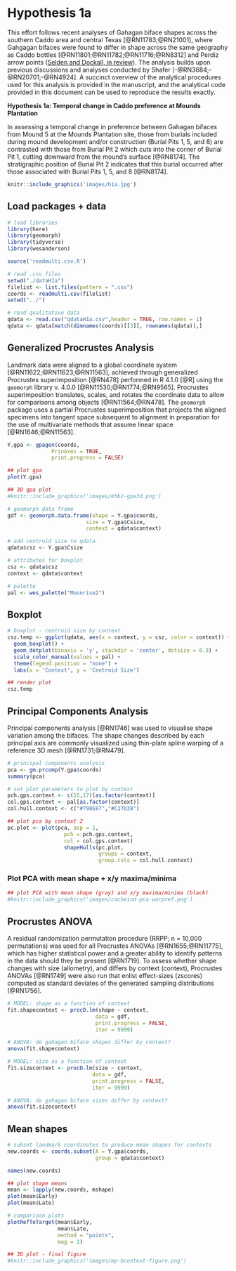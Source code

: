 # Hypothesis 1a

This effort follows recent analyses of Gahagan biface shapes across the southern Caddo area and central Texas [@RN11783;@RN21001], where Gahgagan bifaces were found to differ in shape across the same geography as Caddo bottles [@RN11801;@RN11782;@RN11716;@RN8312] and Perdiz arrow points ([Selden and Dockall, in review](https://github.com/seldenlab/perdiz3/blob/main/ms/perdiz3/perdiz3.pdf)). The analysis builds upon previous discussions and analyses conducted by Shafer [-@RN3684;-@RN20701;-@RN4924]. A succinct overview of the analytical procedures used for this analysis is provided in the manuscript, and the analytical code provided in this document can be used to reproduce the results exactly.

**Hypothesis 1a: Temporal change in Caddo preference at Mounds Plantation**

In assessing a temporal change in preference between Gahagan bifaces from Mound 5 at the Mounds Plantation site, those from burials included during mound development and/or construction (Burial Pits 1, 5, and 8) are contrasted with those from Burial Pit 2 which cuts into the corner of Burial Pit 1, cutting downward from the mound's surface [@RN8174]. The stratigraphic position of Burial Pit 2 indicates that this burial occurred after those associated with Burial Pits 1, 5, and 8 [@RN8174].

```r
knitr::include_graphics('images/h1a.jpg')
```

## Load packages + data

```r
# load libraries
library(here)
library(geomorph)
library(tidyverse)
library(wesanderson)

source('readmulti.csv.R')

# read .csv files
setwd("./dataH1a")
filelist <- list.files(pattern = ".csv")
coords <- readmulti.csv(filelist)
setwd("../")

# read qualitative data
qdata <- read.csv("qdataH1a.csv",header = TRUE, row.names = 1)
qdata <- qdata[match(dimnames(coords)[[3]], rownames(qdata)),]
```

## Generalized Procrustes Analysis

Landmark data were aligned to a global coordinate system [@RN11622;@RN11623;@RN11563], achieved through generalized Procrustes superimposition [@RN478] performed in R 4.1.0 [@R] using the `geomorph` library v. 4.0.0 [@RN11530;@RN1774;@RN9565]. Procrustes superimposition translates, scales, and rotates the coordinate data to allow for comparisons among objects [@RN11564;@RN478]. The `geomorph` package uses a partial Procrustes superimposition that projects the aligned specimens into tangent space subsequent to alignment in preparation for the use of multivariate methods that assume linear space [@RN1646;@RN11563]. 

```r
Y.gpa <- gpagen(coords, 
              PrinAxes = TRUE, 
              print.progress = FALSE)

## plot gpa
plot(Y.gpa)

## 3D gpa plot
#knitr::include_graphics('images/m5b2-gpa3d.png')

# geomorph data frame
gdf <- geomorph.data.frame(shape = Y.gpa$coords, 
                         size = Y.gpa$Csize,
                         context = qdata$context) 

# add centroid size to qdata
qdata$csz <- Y.gpa$Csize

# attributes for boxplot
csz <- qdata$csz
context <- qdata$context

# palette
pal <- wes_palette("Moonrise2")
```

## Boxplot

```r
# boxplot - centroid size by context
csz.temp <- ggplot(qdata, aes(x = context, y = csz, color = context)) +
  geom_boxplot() +
  geom_dotplot(binaxis = 'y', stackdir = 'center', dotsize = 0.3) +
  scale_color_manual(values = pal) +
  theme(legend.position = "none") +
  labs(x = 'Context', y = 'Centroid Size')

## render plot
csz.temp
```

## Principal Components Analysis

Principal components analysis [@RN1746] was used to visualise shape variation among the bifaces. The shape changes described by each principal axis are commonly visualized using thin-plate spline warping of a reference 3D mesh [@RN1731;@RN479]. 

```r
# principal components analysis
pca <- gm.prcomp(Y.gpa$coords)
summary(pca)

# set plot parameters to plot by context
pch.gps.context <- c(15,17)[as.factor(context)]
col.gps.context <- pal[as.factor(context)]
col.hull.context <- c("#798E87","#C27D38")

## plot pca by context 2
pc.plot <- plot(pca, asp = 1,
                  pch = pch.gps.context,
                  col = col.gps.context)
                  shapeHulls(pc.plot, 
                             groups = context,
                             group.cols = col.hull.context)
```

### Plot PCA with mean shape + x/y maxima/minima

```r
## plot PCA with mean shape (gray) and x/y maxima/minima (black)
#knitr::include_graphics('images/cacheind-pca-warpref.png')
```

## Procrustes ANOVA

A residual randomization permutation procedure (RRPP; n = 10,000 permutations) was used for all Procrustes ANOVAs [@RN1655;@RN11775], which has higher statistical power and a greater ability to identify patterns in the data should they be present [@RN1719]. To assess whether shape changes with size (allometry), and differs by context (context), Procrustes ANOVAs [@RN1749] were also run that enlist effect-sizes (zscores) computed as standard deviates of the generated sampling distributions [@RN1756]. 

```r
# MODEL: shape as a function of context
fit.shapecontext <- procD.lm(shape ~ context,
                            data = gdf,
                            print.progress = FALSE,
                            iter = 9999)

# ANOVA: do gahagan biface shapes differ by context?
anova(fit.shapecontext)

# MODEL: size as a function of context
fit.sizecontext <- procD.lm(size ~ context,
                           data = gdf,
                           print.progress = FALSE,
                           iter = 9999)

# ANOVA: do gahagan biface sizes differ by context?
anova(fit.sizecontext)
```

## Mean shapes

```r
# subset landmark coordinates to produce mean shapes for contexts
new.coords <- coords.subset(A = Y.gpa$coords,
                            group = qdata$context)

names(new.coords)

## plot shape means
mean <- lapply(new.coords, mshape)
plot(mean$Early)
plot(mean$Late)

# comparison plots
plotRefToTarget(mean$Early,
                mean$Late,
                method = "points",
                mag = 1)

## 3D plot - final figure
#knitr::include_graphics('images/mp-bcontext-figure.png')
```
